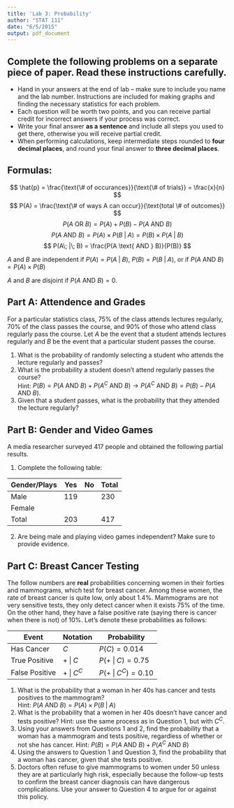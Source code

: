 ```yaml
---
title: 'Lab 3: Probability'
author: "STAT 111"
date: "6/5/2015"
output: pdf_document
---
```


## Complete the following problems on a separate piece of paper.  Read these instructions carefully. 

- Hand in your answers at the end of lab -- make sure to include you name and the lab number.  Instructions are included for making graphs and finding the necessary statistics for each problem.
- Each question will be worth two points, and you can receive partial credit for incorrect answers if your process was correct.
- Write your final answer **as a sentence** and include all steps you used to get there, otherwise you will receive partial credit.
- When performing calculations, keep intermediate steps rounded to **four decimal places**, and round your final answer to **three decimal places**.

## Formulas:
$$
  \hat{p} = \frac{\text{\# of occurances}}{\text{\# of trials}} = \frac{x}{n}
$$
$$
  P(A) = \frac{\text{\# of ways A can occur}}{\text{total \# of outcomes}}
$$
$$
  P(A \text{ OR } B) = P(A) + P(B) - P(A \text{ AND } B)
$$
$$
  P(A \text{ AND } B) = P(A)\times P(B\; |\; A) = P(B)\times P(A\; |\; B)
$$
$$
  P(A\; |\; B) = \frac{P(A \text{ AND } B)}{P(B)}
$$

$A$ and $B$ are independent if $P(A) = P(A\; |\; B)$, $P(B) = P(B\; |\; A)$, or if $P(A \text{ AND } B) = P(A)\times P(B)$

$A$ and $B$ are disjoint if $P(A \text{ AND } B) = 0$.

## Part A: Attendence and Grades
For a particular statistics class, 75% of the class attends lectures regularly, 70% of the class passes the course, and 90% of those who attend class regularly pass the course.  Let $A$ be the event that a student attends lectures regularly and $B$ be the event that a particular student passes the course.

1. What is the probability of randomly selecting a student who attends the lecture regularly and passes?
2. What is the probability a student doesn't attend regularly passes the course?  
Hint:  $P(B) = P(A \text{ AND } B) + P(A^C \text{ AND } B) \to P(A^C \text{ AND } B) = P(B) - P(A \text{ AND } B)$.
3. Given that a student passes, what is the probability that they attended the lecture regularly?

## Part B: Gender and Video Games
A media researcher surveyed 417 people and obtained the following partial results.

1. Complete the following table:


Gender/Plays | Yes | No | Total 
-------------|-----|----|-------
Male         | 119 |    | 230        
Female       |     |    |       
Total        | 203 |    | 417

2. Are being male and playing video games independent? Make sure to provide evidence.

## Part C: Breast Cancer Testing
The follow numbers are **real** probabilities concerning women in their forties and mammograms, which test for breast cancer. Among these women, the rate of breast cancer is quite low, only about 1.4%.  Mammograms are not very sensitive tests, they only detect cancer when it exists 75% of the time. On the other hand, they have a false positive rate (saying there is cancer when there is not) of 10%.  Let's denote these probabilities as follows:

Event       | Notation  | Probability
------------|-----------|-------------
Has Cancer  | $C$       | $P(C) = 0.014$
True Positive | $\text{+}\; |\; C$ | $P(\text{+}\; |\; C) = 0.75$
False Positive | $\text{+}\; |\; C^C$ | $P(\text{+}\; |\; C^C) = 0.10$


1. What is the probability that a woman in her 40s has cancer and tests positives to the mammogram?  
Hint: $P(A \text{ AND } B) = P(A)\times P(B\; |\; A)$
2. What is the probability that a women in her 40s doesn't have cancer and tests positive?  Hint: use the same process as in Question 1, but with $C^C$.
3. Using your answers from Questions 1 and 2, find the probability that a woman has a mammogram and tests positive, regardless of whether or not she has cancer. Hint: $P(B) = P(A \text{ AND } B) + P(A^C \text{ AND } B)$
4. Using the answers to Question 1 and Question 3, find the probability that a woman has cancer, given that she tests positive. 
5. Doctors often refuse to give mammograms to women under 50 unless they are at particularly high risk, especially because the follow-up tests to confirm the breast cancer diagnosis can have dangerous complications. Use your answer to Question 4 to argue for or against this policy.

















